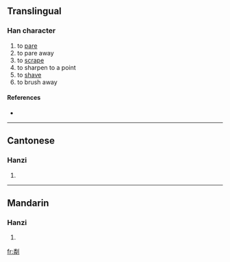 ==Translingual==

===Han character===
{{Han char|rn=18|rad=刀|as=12|sn=14|four=|canj=火手中弓 (FQLN)}}

# to [[pare]]
# to pare away
# to [[scrape]]
# to sharpen to a point
# to [[shave]]
# to brush away

====References====
* {{Han ref|kx=0143.420|hdz=10356.060|uh=3502|ud=13570}}

----

==Cantonese==

===Hanzi===
{{yue-hanzi|jyut=|y=leun4}}

# {{defn|Cantonese}}

----

==Mandarin==

===Hanzi===
{{cmn-hanzi|pin=[[lín]] ([[lin2]])|wg=lin<sup>2</sup>}}

# {{defn|Mandarin}}

[[fr:㔂]]